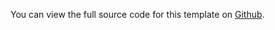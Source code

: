 You can view the full source code for this template on [Github](https://github.com/steelthreads/agds-next/blob/main/example-site/pages/category.tsx).
